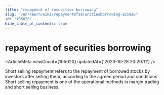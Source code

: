 ```yaml
---
title: "repayment of securities borrowing"
slug: "/en/learn/wiki/repaymentofsecuritiesborrowing-105020"
id: "105020"
hide_table_of_contents: true
---
```



<Breadcrumbs current="repayment of securities borrowing" />

# repayment of securities borrowing

<ArticleMeta viewCount={105020} updatedAt={'2023-10-28 20:20:11'} />
<div className='border-solid border-b border-t-0 my-4 border-[var(--ifm-color-gray-300)]' />

Short selling repayment refers to the repayment of borrowed stocks by investors after selling them, according to the agreed period and conditions. Short selling repayment is one of the operational methods in margin trading and short selling business.
